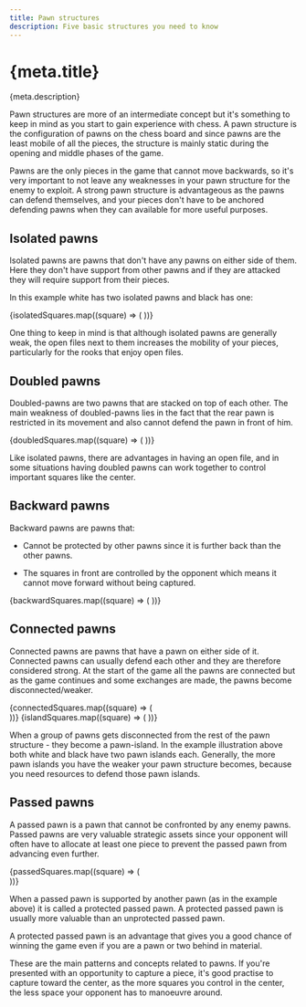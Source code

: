 ```yaml
---
title: Pawn structures
description: Five basic structures you need to know
---
```



# {meta.title}

<p className="lead">{meta.description}</p>

Pawn structures are more of an intermediate concept but it's something to keep in mind as you start to gain experience with chess. A pawn structure is the configuration of pawns on the chess board and since pawns are the least mobile of all the pieces, the structure is mainly static during the opening and middle phases of the game.

Pawns are the only pieces in the game that cannot move backwards, so it's very important to not leave any weaknesses in your pawn structure for the enemy to exploit. A strong pawn structure is advantageous as the pawns can defend themselves, and your pieces don't have to be anchored defending pawns when they can available for more useful purposes.

## Isolated pawns

Isolated pawns are pawns that don't have any pawns on either side of them. Here they don't have support from other pawns and if they are attacked they will require support from their pieces.

In this example white has two isolated pawns and black has one:

<Chessboard fen="8/p6p/4p1p1/5p2/3P4/8/1P3PPP/8 w - - 0 1">
  {isolatedSquares.map((square) => (
    <DangerMarker key={square} slot={square} />
  ))}
</Chessboard>

One thing to keep in mind is that although isolated pawns are generally weak, the open files next to them increases the mobility of your pieces, particularly for the rooks that enjoy open files.

## Doubled pawns

Doubled-pawns are two pawns that are stacked on top of each other. The main weakness of doubled-pawns lies in the fact that the rear pawn is restricted in its movement and also cannot defend the pawn in front of him.

<Chessboard fen="8/ppp2p1p/4p1p1/4p3/8/3P1P2/PPP2PPP/8 w - - 0 1">
  {doubledSquares.map((square) => (
    <DangerMarker key={square} slot={square} />
  ))}
</Chessboard>

Like isolated pawns, there are advantages in having an open file, and in some situations having doubled pawns can work together to control important squares like the center.

## Backward pawns

Backward pawns are pawns that:

- Cannot be protected by other pawns since it is further back than the other pawns.

- The squares in front are controlled by the opponent which means it cannot move forward without being captured.

<Chessboard fen="8/p4p1p/2p3p1/3p4/3P1P2/1P2P3/P5PP/8 w - - 0 1">
  {backwardSquares.map((square) => (
    <DangerMarker key={square} slot={square} />
  ))}
</Chessboard>

## Connected pawns

Connected pawns are pawns that have a pawn on either side of it. Connected pawns can usually defend each other and they are therefore considered strong. At the start of the game all the pawns are connected but as the game continues and some exchanges are made, the pawns become disconnected/weaker.

<Chessboard fen="8/pp3ppp/2p5/3p4/3P4/4P3/PP3PPP/8 w - - 0 1">
  {connectedSquares.map((square) => (
    <div key={square} slot={square} className="h-full w-full bg-green-600/75" />
  ))}
  {islandSquares.map((square) => (
    <DangerMarker key={square} slot={square} />
  ))}
</Chessboard>

When a group of pawns gets disconnected from the rest of the pawn structure - they become a pawn-island. In the example illustration above both white and black have two pawn islands each. Generally, the more pawn islands you have the weaker your pawn structure becomes, because you need resources to defend those pawn islands.

## Passed pawns

A passed pawn is a pawn that cannot be confronted by any enemy pawns. Passed pawns are very valuable strategic assets since your opponent will often have to allocate at least one piece to prevent the passed pawn from advancing even further.

<Chessboard fen="8/8/4p3/p2p1pP1/P2P1P1P/1P6/8/8 w - - 0 1">
  <div slot="g5" className="h-full w-full bg-green-600/75" />
  {passedSquares.map((square) => (
    <div key={square} slot={square}>
      <MoveMarker />
    </div>
  ))}
</Chessboard>

When a passed pawn is supported by another pawn (as in the example above) it is called a protected passed pawn. A protected passed pawn is usually more valuable than an unprotected passed pawn.

A protected passed pawn is an advantage that gives you a good chance of winning the game even if you are a pawn or two behind in material.

These are the main patterns and concepts related to pawns. If you're presented with an opportunity to capture a piece, it's good practise to capture toward the center, as the more squares you control in the center, the less space your opponent has to manoeuvre around.
